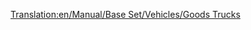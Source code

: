 [[Translation:en/Manual/Base Set/Vehicles/Goods Trucks]]
{{hu/Navbox Közúti járművek}}
{{hu/Közúti járművek|name     = Balogh áruszállító
  |img      = Balogh_Goods_Truck.png
  |price    = £4,387 ($8,774) 
  |speed    = 48 km/h (30 mph)
  |annual   = £421 ($842)
  |designed = 1936
  |life     = 15
  |capacity = 14 láda [[hu/Manual/Base Set/Economy/Áru|áru]]
}}
{{hu/Közúti járművek|name     = Craighead áruszállító
  |img      = Craighead_Goods_Truck.png
  |price    = £5,330 ($10,660) 
  |speed    = 88 km/h (55 mph)
  |annual   = £787 ($1,574)
  |designed = 1974
  |life     = 15
  |capacity = 16 láda [[hu/Manual/Base Set/Economy/Áru|áru]]
}}
{{hu/Közúti járművek|name     = Goss áruszállító
  |img      = Goss_Goods_Truck.png
  |price    = £5,740 ($11,480)  
  |speed    = 112 km/h (70 mph)
  |annual   = £1,125 ($2,250)
  |designed = 2005
  |life     = 15
  |capacity = 18 láda [[hu/Manual/Base Set/Economy/Áru|áru]]
}}